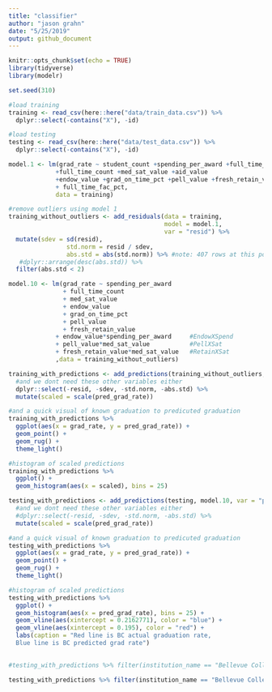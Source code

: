 ```yaml
---
title: "classifier"
author: "jason grahn"
date: "5/25/2019"
output: github_document
---
```


```r
knitr::opts_chunk$set(echo = TRUE)
library(tidyverse)
library(modelr)

set.seed(310)
```

```r
#load training
training <- read_csv(here::here("data/train_data.csv")) %>% 
  dplyr::select(-contains("X"), -id)

#load testing
testing <- read_csv(here::here("data/test_data.csv")) %>% 
  dplyr::select(-contains("X"), -id) 
```

```r
model.1 <- lm(grad_rate ~ student_count +spending_per_award +full_time_pct
             +full_time_count +med_sat_value +aid_value
             +endow_value +grad_on_time_pct +pell_value +fresh_retain_value
             + full_time_fac_pct,
             data = training)

#remove outliers using model 1
training_without_outliers <- add_residuals(data = training,
                                           model = model.1,
                                           var = "resid") %>% 
  mutate(sdev = sd(resid),
                std.norm = resid / sdev,
                abs.std = abs(std.norm)) %>% #note: 407 rows at this point
   #dplyr::arrange(desc(abs.std)) %>% 
  filter(abs.std < 2)
```


```r
model.10 <- lm(grad_rate ~ spending_per_award 
               + full_time_count
               + med_sat_value
               + endow_value
               + grad_on_time_pct
               + pell_value
               + fresh_retain_value
             + endow_value*spending_per_award     #EndowXSpend
             + pell_value*med_sat_value           #PellXSat
             + fresh_retain_value*med_sat_value   #RetainXSat
             ,data = training_without_outliers)
```

```r
training_with_predictions <- add_predictions(training_without_outliers, model.10, var = "pred_grad_rate") %>% 
  #and we dont need these other variables either
  dplyr::select(-resid, -sdev, -std.norm, -abs.std) %>% 
  mutate(scaled = scale(pred_grad_rate))

#and a quick visual of known graduation to predicuted graduation
training_with_predictions %>% 
  ggplot(aes(x = grad_rate, y = pred_grad_rate)) +
  geom_point() + 
  geom_rug() +
  theme_light()

#histogram of scaled predictions
training_with_predictions %>% 
  ggplot() +
  geom_histogram(aes(x = scaled), bins = 25)
```

```r
testing_with_predictions <- add_predictions(testing, model.10, var = "pred_grad_rate") %>% 
  #and we dont need these other variables either
  #dplyr::select(-resid, -sdev, -std.norm, -abs.std) %>% 
  mutate(scaled = scale(pred_grad_rate))

#and a quick visual of known graduation to predicuted graduation
testing_with_predictions %>% 
  ggplot(aes(x = grad_rate, y = pred_grad_rate)) +
  geom_point() + 
  geom_rug() +
  theme_light()

#histogram of scaled predictions
testing_with_predictions %>% 
  ggplot() +
  geom_histogram(aes(x = pred_grad_rate), bins = 25) +
  geom_vline(aes(xintercept = 0.2162771), color = "blue") +
  geom_vline(aes(xintercept = 0.195), color = "red") +
  labs(caption = "Red line is BC actual graduation rate,
  Blue line is BC predicted grad rate")
  

#testing_with_predictions %>% filter(institution_name == "Bellevue College")
```



```r
testing_with_predictions %>% filter(institution_name == "Bellevue College")
```

